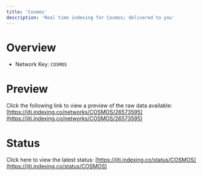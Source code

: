 ```yaml
---
title: 'Cosmos'
description: 'Real time indexing for Cosmos; delivered to you'
---
```


# Overview
- Network Key: `COSMOS`

# Preview
Click the following link to view a preview of the raw data available: [https://jiti.indexing.co/networks/COSMOS/26573595](https://jiti.indexing.co/networks/COSMOS/26573595)

# Status
Click here to view the latest status: [https://jiti.indexing.co/status/COSMOS](https://jiti.indexing.co/status/COSMOS)
